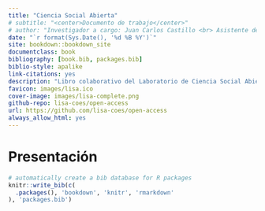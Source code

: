 ```yaml
--- 
title: "Ciencia Social Abierta"
# subtitle: "<center>Documento de trabajo</center>"
# author: "Investigador a cargo: Juan Carlos Castillo <br> Asistente de investigación: Valentina Andrade <br> Pasante: Vanessa Leyton"
date: "`r format(Sys.Date(), '%d %B %Y')`"
site: bookdown::bookdown_site
documentclass: book
bibliography: [book.bib, packages.bib]
biblio-style: apalike
link-citations: yes
description: "Libro colaborativo del Laboratorio de Ciencia Social Abierta"
favicon: images/lisa.ico
cover-image: images/lisa-complete.png
github-repo: lisa-coes/open-access
url: https://github.com/lisa-coes/open-access
always_allow_html: yes
---
```


# Presentación {-}


```r
# automatically create a bib database for R packages
knitr::write_bib(c(
  .packages(), 'bookdown', 'knitr', 'rmarkdown'
), 'packages.bib')
```
